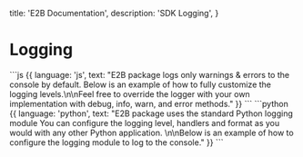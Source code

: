   title: 'E2B Documentation',
  description: 'SDK Logging',
}

# Logging

<LanguageSpecificText>
  ```js {{ language: 'js', text: "E2B package logs only warnings & errors to the console by default. Below is an example of how to fully customize the logging levels.\n\nFeel free to override the logger with your own implementation with debug, info, warn, and error methods." }}
  ```
  ```python {{ language: 'python', text: "E2B package uses the standard Python logging module You can configure the logging level, handlers and format as you would with any other Python application. \n\nBelow is an example of how to configure the logging module to log to the console." }}
  ```
</LanguageSpecificText>

<CodeGroupAutoload path="logging/e2b_logging" />
